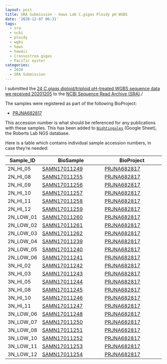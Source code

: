 ```yaml
---
layout: post
title: SRA Submission - Haws Lab C.gigas Ploidy pH WGBS
date: '2020-12-07 06:31'
tags:
  - sra
  - ncbi
  - ploidy
  - wgbs
  - haws
  - hawaii
  - Crassostrea gigas
  - Pacific oyster
categories:
  - 2020
  - SRA Submission
---
```

I submitted the [24 _C.gigas_ diploid/triploid pH-treated WGBS sequence data we received 20201205](https://robertslab.github.io/sams-notebook/posts/2020/2020-12-05-Data-Received-C.gigas-Diploid-Triploid-pH-Treatments-Ctenidia-WGBS-from-ZymoResearch.html) to the [NCBI Sequence Read Archive (SRA)](https://www.ncbi.nlm.nih.gov/sra)./

The samples were registered as part of the following BioProject:

- [PRJNA682817](https://www.ncbi.nlm.nih.gov/bioproject/PRJNA682817)

This accession number is what should be referenced for any publications with these samples. This has been added to [`Nightingales`](http://b.link/nightingales) (Google Sheet), the Roberts Lab NGS database.

Here is a table which contains individual sample accession numbers, in case they're needed:

| Sample_ID | BioSample                                                           | BioProject                                                         |
|-----------|---------------------------------------------------------------------|--------------------------------------------------------------------|
| 2N_HI_05  | [SAMN17011249](https://www.ncbi.nlm.nih.gov/biosample/SAMN17011249) | [PRJNA682817](https://www.ncbi.nlm.nih.gov/bioproject/PRJNA682817) |
| 2N_HI_08  | [SAMN17011255](https://www.ncbi.nlm.nih.gov/biosample/SAMN17011255) | [PRJNA682817](https://www.ncbi.nlm.nih.gov/bioproject/PRJNA682817) |
| 2N_HI_09  | [SAMN17011256](https://www.ncbi.nlm.nih.gov/biosample/SAMN17011256) | [PRJNA682817](https://www.ncbi.nlm.nih.gov/bioproject/PRJNA682817) |
| 2N_HI_10  | [SAMN17011257](https://www.ncbi.nlm.nih.gov/biosample/SAMN17011257) | [PRJNA682817](https://www.ncbi.nlm.nih.gov/bioproject/PRJNA682817) |
| 2N_HI_11  | [SAMN17011258](https://www.ncbi.nlm.nih.gov/biosample/SAMN17011258) | [PRJNA682817](https://www.ncbi.nlm.nih.gov/bioproject/PRJNA682817) |
| 2N_HI_12  | [SAMN17011259](https://www.ncbi.nlm.nih.gov/biosample/SAMN17011259) | [PRJNA682817](https://www.ncbi.nlm.nih.gov/bioproject/PRJNA682817) |
| 2N_LOW_01 | [SAMN17011260](https://www.ncbi.nlm.nih.gov/biosample/SAMN17011260) | [PRJNA682817](https://www.ncbi.nlm.nih.gov/bioproject/PRJNA682817) |
| 2N_LOW_02 | [SAMN17011261](https://www.ncbi.nlm.nih.gov/biosample/SAMN17011261) | [PRJNA682817](https://www.ncbi.nlm.nih.gov/bioproject/PRJNA682817) |
| 2N_LOW_03 | [SAMN17011262](https://www.ncbi.nlm.nih.gov/biosample/SAMN17011262) | [PRJNA682817](https://www.ncbi.nlm.nih.gov/bioproject/PRJNA682817) |
| 2N_LOW_04 | [SAMN17011239](https://www.ncbi.nlm.nih.gov/biosample/SAMN17011239) | [PRJNA682817](https://www.ncbi.nlm.nih.gov/bioproject/PRJNA682817) |
| 2N_LOW_05 | [SAMN17011240](https://www.ncbi.nlm.nih.gov/biosample/SAMN17011240) | [PRJNA682817](https://www.ncbi.nlm.nih.gov/bioproject/PRJNA682817) |
| 2N_LOW_06 | [SAMN17011241](https://www.ncbi.nlm.nih.gov/biosample/SAMN17011241) | [PRJNA682817](https://www.ncbi.nlm.nih.gov/bioproject/PRJNA682817) |
| 3N_HI_02  | [SAMN17011242](https://www.ncbi.nlm.nih.gov/biosample/SAMN17011242) | [PRJNA682817](https://www.ncbi.nlm.nih.gov/bioproject/PRJNA682817) |
| 3N_HI_03  | [SAMN17011243](https://www.ncbi.nlm.nih.gov/biosample/SAMN17011243) | [PRJNA682817](https://www.ncbi.nlm.nih.gov/bioproject/PRJNA682817) |
| 3N_HI_05  | [SAMN17011244](https://www.ncbi.nlm.nih.gov/biosample/SAMN17011244) | [PRJNA682817](https://www.ncbi.nlm.nih.gov/bioproject/PRJNA682817) |
| 3N_HI_08  | [SAMN17011245](https://www.ncbi.nlm.nih.gov/biosample/SAMN17011245) | [PRJNA682817](https://www.ncbi.nlm.nih.gov/bioproject/PRJNA682817) |
| 3N_HI_10  | [SAMN17011246](https://www.ncbi.nlm.nih.gov/biosample/SAMN17011246) | [PRJNA682817](https://www.ncbi.nlm.nih.gov/bioproject/PRJNA682817) |
| 3N_HI_11  | [SAMN17011247](https://www.ncbi.nlm.nih.gov/biosample/SAMN17011247) | [PRJNA682817](https://www.ncbi.nlm.nih.gov/bioproject/PRJNA682817) |
| 3N_LOW_06 | [SAMN17011248](https://www.ncbi.nlm.nih.gov/biosample/SAMN17011248) | [PRJNA682817](https://www.ncbi.nlm.nih.gov/bioproject/PRJNA682817) |
| 3N_LOW_07 | [SAMN17011250](https://www.ncbi.nlm.nih.gov/biosample/SAMN17011250) | [PRJNA682817](https://www.ncbi.nlm.nih.gov/bioproject/PRJNA682817) |
| 3N_LOW_08 | [SAMN17011251](https://www.ncbi.nlm.nih.gov/biosample/SAMN17011251) | [PRJNA682817](https://www.ncbi.nlm.nih.gov/bioproject/PRJNA682817) |
| 3N_LOW_10 | [SAMN17011252](https://www.ncbi.nlm.nih.gov/biosample/SAMN17011252) | [PRJNA682817](https://www.ncbi.nlm.nih.gov/bioproject/PRJNA682817) |
| 3N_LOW_11 | [SAMN17011253](https://www.ncbi.nlm.nih.gov/biosample/SAMN17011253) | [PRJNA682817](https://www.ncbi.nlm.nih.gov/bioproject/PRJNA682817) |
| 3N_LOW_12 | [SAMN17011254](https://www.ncbi.nlm.nih.gov/biosample/SAMN17011254) | [PRJNA682817](https://www.ncbi.nlm.nih.gov/bioproject/PRJNA682817) |
